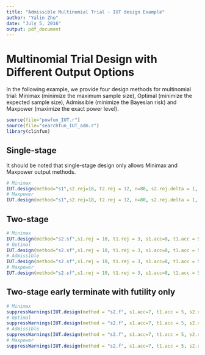 ---
title: "Admissible Multinomial Trial - IUT design Example"
author: "Yalin Zhu"
date: "July 5, 2016"
output: pdf_document
---



# Multinomial Trial Design with Different Output Options

In the following example, we provide four design methods for multinomial trial: Minimax (minimize the maximum sample size), Optimal (minimize the expected sample size), Admissible (minimize the Bayesian risk) and Maxpower (maximize the exact power level). 


```{r}
source(file="powfun_IUT.r")
source(file="searchfun_IUT_adm.r")
library(clinfun)
```

## Single-stage

It should be noted that single-stage design only allows Minimax and Maxpower output methods.

```{r tidy=TRUE, warning=FALSE}
# Minimax
IUT.design(method="s1",s2.rej=18, t2.rej = 12, n=80, s2.rej.delta = 1, t2.rej.delta = 1, n.delta=1, p0.s = 0.15, p0.t = 0.25, p1.s = 0.3, p1.t= 0.1, output = "minimax")
# Maxpower
IUT.design(method="s1",s2.rej=18, t2.rej = 12, n=80, s2.rej.delta = 1, t2.rej.delta = 1, n.delta=1, p0.s = 0.15, p0.t = 0.25, p1.s = 0.3, p1.t= 0.1, output = "maxpower")
```

## Two-stage

```{r tidy=TRUE, warning=FALSE}
# Minimax
IUT.design(method="s2.sf",s1.rej = 10, t1.rej = 3, s1.acc=8, t1.acc = 5, s2.rej=18, t2.rej = 12, n1=41, n2=41, s1.rej.delta =1, t1.rej.delta =1, s2.rej.delta =1, t2.rej.delta =1, p0.s = 0.15, p0.t = 0.25, p1.s = 0.3, p1.t= 0.1, output = "minimax")
# Optimal
IUT.design(method="s2.sf",s1.rej = 10, t1.rej = 3, s1.acc=8, t1.acc = 5, s2.rej=18, t2.rej = 12, n1=41, n2=41, s1.rej.delta =1, t1.rej.delta =1, s2.rej.delta =1, t2.rej.delta =1, p0.s = 0.15, p0.t = 0.25, p1.s = 0.3, p1.t= 0.1, output = "optimal")
# Admissible
IUT.design(method="s2.sf",s1.rej = 10, t1.rej = 3, s1.acc=8, t1.acc = 5, s2.rej=18, t2.rej = 12, n1=41, n2=41, s1.rej.delta =1, t1.rej.delta =1, s2.rej.delta =1, t2.rej.delta =1, p0.s = 0.15, p0.t = 0.25, p1.s = 0.3, p1.t= 0.1, output = "admissible")
# Maxpower
IUT.design(method="s2.sf",s1.rej = 10, t1.rej = 3, s1.acc=8, t1.acc = 5, s2.rej=18, t2.rej = 12, n1=41, n2=41, s1.rej.delta =1, t1.rej.delta =1, s2.rej.delta =1, t2.rej.delta =1, p0.s = 0.15, p0.t = 0.25, p1.s = 0.3, p1.t= 0.1, output = "maxpower")
```

## Two-stage early terminate with futility only

```{r error=TRUE, tidy=TRUE, warning=FALSE, message=FALSE}
# Minimax
suppressWarnings(IUT.design(method = "s2.f", s1.acc=7, t1.acc = 5, s2.rej=17, t2.rej = 13, n1=41, n2=41, s1.acc.delta =1, t1.acc.delta =1, s2.rej.delta =1, t2.rej.delta =1, p0.s = 0.15, p0.t = 0.25, p1.s = 0.3, p1.t= 0.1, output = "minimax"))  
# Optimal
suppressWarnings(IUT.design(method = "s2.f", s1.acc=7, t1.acc = 5, s2.rej=17, t2.rej = 13, n1=41, n2=41, s1.acc.delta =1, t1.acc.delta =1, s2.rej.delta =1, t2.rej.delta =1, p0.s = 0.15, p0.t = 0.25, p1.s = 0.3, p1.t= 0.1, output = "optimal"))
# Admissible
suppressWarnings(IUT.design(method = "s2.f", s1.acc=7, t1.acc = 5, s2.rej=17, t2.rej = 13, n1=41, n2=41, s1.acc.delta =1, t1.acc.delta =1, s2.rej.delta =1, t2.rej.delta =1, p0.s = 0.15, p0.t = 0.25, p1.s = 0.3, p1.t= 0.1, output = "admissible"))
# Maxpower
suppressWarnings(IUT.design(method = "s2.f", s1.acc=7, t1.acc = 5, s2.rej=17, t2.rej = 13, n1=41, n2=41, s1.acc.delta =1, t1.acc.delta =1, s2.rej.delta =1, t2.rej.delta =1, p0.s = 0.15, p0.t = 0.25, p1.s = 0.3, p1.t= 0.1, output = "maxpower"))
```